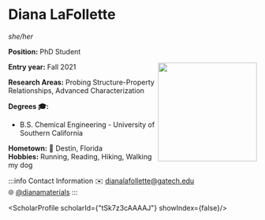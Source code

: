 


# Diana LaFollette
*she/her*

**Position:** PhD Student

<img src={profImage} width="200" align="right"/> 

**Entry year:** Fall 2021<br/>

**Research Areas:** Probing Structure-Property Relationships, Advanced Characterization

**Degrees 🎓:**
- B.S. Chemical Engineering - University of Southern California

**Hometown:** 🏡  Destin, Florida<br/>
**Hobbies:** Running, Reading, Hiking, Walking my dog

:::info Contact Information
✉️ dianalafollette@gatech.edu <br/>
🌐 [@dianamaterials](https://twitter.com/dianamaterials)
:::

<ScholarProfile scholarId={"tSk7z3cAAAAJ"} showIndex={false}/>
